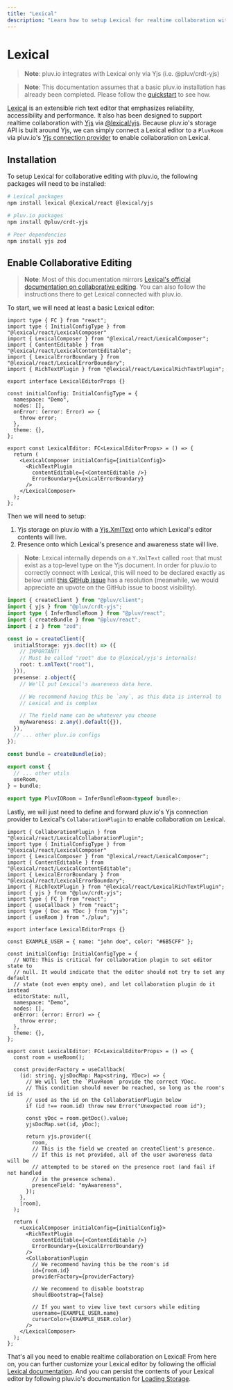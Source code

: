 ```yaml
---
title: "Lexical"
description: "Learn how to setup Lexical for realtime collaboration with pluv.io"
---
```


# Lexical

> **Note**: pluv.io integrates with Lexical only via Yjs (i.e. @pluv/crdt-yjs)

> **Note**: This documentation assumes that a basic pluv.io installation has already been completed. Please follow the [quickstart](/docs/quickstart/nextjs) to see how.

[Lexical](https://lexical.dev/) is an extensible rich text editor that emphasizes reliability, accessibility and performance. It also has been designed to support realtime collaboration with [Yjs](https://yjs.dev) via [@lexical/yjs](https://lexical.dev/docs/api/modules/lexical_yjs). Because pluv.io's storage API is built around Yjs, we can simply connect a Lexical editor to a `PluvRoom` via pluv.io's [Yjs connection provider](https://docs.yjs.dev/ecosystem/connection-provider) to enable collaboration on Lexical.

## Installation

To setup Lexical for collaborative editing with pluv.io, the following packages will need to be installed:

```bash
# Lexical packages
npm install lexical @lexical/react @lexical/yjs

# pluv.io packages
npm install @pluv/crdt-yjs

# Peer dependencies
npm install yjs zod
```

## Enable Collaborative Editing

> **Note**: Most of this documentation mirrors [Lexical's official documentation on collaborative editing](https://lexical.dev/docs/collaboration/react). You can also follow the instructions there to get Lexical connected with pluv.io.

To start, we will need at least a basic Lexical editor:

```tsx
import type { FC } from "react";
import type { InitialConfigType } from "@lexical/react/LexicalComposer"
import { LexicalComposer } from "@lexical/react/LexicalComposer";
import { ContentEditable } from "@lexical/react/LexicalContentEditable";
import { LexicalErrorBoundary } from "@lexical/react/LexicalErrorBoundary";
import { RichTextPlugin } from "@lexical/react/LexicalRichTextPlugin";

export interface LexicalEditorProps {}

const initialConfig: InitialConfigType = {
  namespace: "Demo",
  nodes: [],
  onError: (error: Error) => {
    throw error;
  },
  theme: {},
};

export const LexicalEditor: FC<LexicalEditorProps> = () => {
  return (
    <LexicalComposer initialConfig={initialConfig}>
      <RichTextPlugin
        contentEditable={<ContentEditable />}
        ErrorBoundary={LexicalErrorBoundary}
      />
    </LexicalComposer>
  );
};
```

Then we will need to setup:
1. Yjs storage on pluv.io with a [Yjs.XmlText](https://docs.yjs.dev/api/shared-types/y.xmltext) onto which Lexical's editor contents will live.
2. Presence onto which Lexical's presence and awareness state will live.

> **Note**: Lexical internally depends on a `Y.XmlText` called `root` that must exist as a top-level type on the Yjs document. In order for pluv.io to correctly connect with Lexical, this will need to be declared exactly as below until [this GitHub issue](https://github.com/facebook/lexical/issues/7537) has a resolution (meanwhile, we would appreciate an upvote on the GitHub issue to boost visibility).

```ts
import { createClient } from "@pluv/client";
import { yjs } from "@pluv/crdt-yjs";
import type { InferBundleRoom } from "@pluv/react";
import { createBundle } from "@pluv/react";
import { z } from "zod";

const io = createClient({
  initialStorage: yjs.doc((t) => ({
    // IMPORTANT!
    // Must be called "root" due to @lexical/yjs's internals!
    root: t.xmlText("root"),
  })),
  presense: z.object({
    // We'll put Lexical's awareness data here.

    // We recommend having this be `any`, as this data is internal to
    // Lexical and is complex

    // The field name can be whatever you choose
    myAwareness: z.any().default({}),
  }),
  // ... other pluv.io configs
});

const bundle = createBundle(io);

export const {
  // ... other utils
  useRoom,
} = bundle;

export type PluvIORoom = InferBundleRoom<typeof bundle>;
```

Lastly, we will just need to define and forward pluv.io's Yjs connection provider to Lexical's `CollaborationPlugin` to enable collaboration on Lexical.

```tsx
import { CollaborationPlugin } from "@lexical/react/LexicalCollaborationPlugin";
import type { InitialConfigType } from "@lexical/react/LexicalComposer"
import { LexicalComposer } from "@lexical/react/LexicalComposer";
import { ContentEditable } from "@lexical/react/LexicalContentEditable";
import { LexicalErrorBoundary } from "@lexical/react/LexicalErrorBoundary";
import { RichTextPlugin } from "@lexical/react/LexicalRichTextPlugin";
import { yjs } from "@pluv/crdt-yjs";
import type { FC } from "react";
import { useCallback } from "react";
import type { Doc as YDoc } from "yjs";
import { useRoom } from "./pluv";

export interface LexicalEditorProps {}

const EXAMPLE_USER = { name: "john doe", color: "#6B5CFF" };

const initialConfig: InitialConfigType = {
  // NOTE: This is critical for collaboration plugin to set editor state to
  // null. It would indicate that the editor should not try to set any default
  // state (not even empty one), and let collaboration plugin do it instead
  editorState: null,
  namespace: "Demo",
  nodes: [],
  onError: (error: Error) => {
    throw error;
  },
  theme: {},
};

export const LexicalEditor: FC<LexicalEditorProps> = () => {
  const room = useRoom();

  const providerFactory = useCallback(
    (id: string, yjsDocMap: Map<string, YDoc>) => {
      // We will let the `PluvRoom` provide the correct YDoc.
      // This condition should never be reached, so long as the room's id is
      // used as the id on the CollaborationPlugin below
      if (id !== room.id) throw new Error("Unexpected room id");

      const yDoc = room.getDoc().value;
      yjsDocMap.set(id, yDoc);

      return yjs.provider({
        room,
        // This is the field we created on createClient's presence.
        // If this is not provided, all of the user awareness data will be
        // attempted to be stored on the presence root (and fail if not handled
        // in the presence schema).
        presenceField: "myAwareness",
      });
    },
    [room],
  );

  return (
    <LexicalComposer initialConfig={initialConfig}>
      <RichTextPlugin
        contentEditable={<ContentEditable />}
        ErrorBoundary={LexicalErrorBoundary}
      />
      <CollaborationPlugin
        // We recommend having this be the room's id
        id={room.id}
        providerFactory={providerFactory}

        // We recommend to disable bootstrap
        shouldBootstrap={false}

        // If you want to view live text cursors while editing
        username={EXAMPLE_USER.name}
        cursorColor={EXAMPLE_USER.color}
      />
    </LexicalComposer>
  );
};
```

That's all you need to enable realtime collaboration on Lexical! From here on, you can further customize your Lexical editor by following the official [Lexical documentation](https://lexical.dev/docs/intro). And you can persist the contents of your Lexical editor by following pluv.io's documentation for [Loading Storage](/docs/io/loading-storage).
